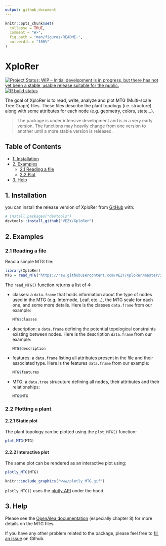 ```yaml
---
output: github_document
---
```


<!-- README.md is generated from README.Rmd. Please edit that file -->

```r
knitr::opts_chunk$set(
  collapse = TRUE,
  comment = "#>",
  fig.path = "man/figures/README-",
  out.width = "100%"
)
```

# XploRer

<!-- badges: start -->
[![Project Status: WIP – Initial development is in progress, but there has not yet been a stable, usable release suitable for the public.](https://www.repostatus.org/badges/latest/wip.svg)](https://www.repostatus.org/#wip)  
[![R build status](https://github.com/VEZY/XploRer/workflows/R-CMD-check/badge.svg)](https://github.com/VEZY/XploRer/actions)
<!-- badges: end -->

The goal of XploRer is to read, write, analyze and plot MTG (Multi-scale Tree Graph) files. These files describe the plant topology (i.e. structure) along with some attributes for each node (e.g. geometry, colors, state...). 

> The package is under intensive development and is in a very early version. The functions may heavily change from one version to another until a more stable version is released.

## Table of Contents

* [1. Installation](#1-installation)
* [2. Examples](#2-examples)
  * [2.1 Reading a file](#21-reading-a-file)
  * [2.2 Plot](#22-plotting-a-plant)
* [3. Help](#3-help)

## 1. Installation


you can install the release version of XploRer from [GitHub](https://github.com/) with:

``` r
# install.packages("devtools")
devtools::install_github("VEZY/XploRer")
```

## 2. Examples

### 2.1 Reading a file

Read a simple MTG file:

```r
library(XploRer)
MTG = read_MTG("https://raw.githubusercontent.com/VEZY/XploRer/master/inst/extdata/simple_plant.mtg")
```

The `read_MTG()` function returns a list of 4: 

- classes: a `data.frame` that holds information about the type of nodes used in the MTG (e.g. Internode, Leaf, etc...), the MTG scale for each one, and some more details. Here is the classes `data.frame` from our example:

    ```r
    MTG$classes
    ```

- description: a `data.frame` defining the potential topological constraints existing between nodes. Here is the description `data.frame` from our example:

    ```r
    MTG$description
    ```

- features: a `data.frame` listing all attributes present in the file and their associated type. Here is the features `data.frame` from our example:

    ```r
    MTG$features
    ```

- MTG: a `data.tree` strucuture defining all nodes, their attributes and their relationships:

    ```r
    MTG$MTG
    ```

### 2.2 Plotting a plant

#### 2.2.1 Static plot

The plant topology can be plotted using the `plot_MTG()` function:

```r
plot_MTG(MTG)
```

#### 2.2.2 Interactive plot

The same plot can be rendered as an interactive plot using: 

```r
plotly_MTG(MTG)
```

```r
knitr::include_graphics("www/plotly_MTG.gif")
```


`plotly_MTG()` uses the [plotly API](https://plotly.com/) under the hood. 

## 3. Help

Please see the [OpenAlea documentation](http://openalea.gforge.inria.fr/doc/vplants/newmtg/doc/_build/html/contents.html) (especially chapter 8) for more details on the MTG files. 

If you have any other problem related to the package, please feel free to [fill an issue](https://github.com/VEZY/XploRer/issues) on Github.
